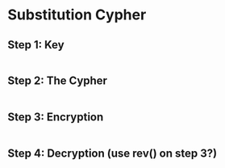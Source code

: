 Substitution Cypher
========================================================

## Step 1: Key
```r


```

## Step 2: The Cypher
```r


```

## Step 3: Encryption
```r


```

## Step 4: Decryption (use rev() on step 3?)
```r


```
